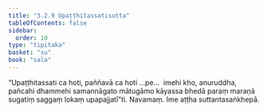 ```yaml
---
title: "3.2.9 Upaṭṭhitassatisutta"
tableOfContents: false
sidebar:
  order: 10
type: "tipitaka"
basket: "su"
book: "sala"
---
```



<DynamicBreadcrumb />

<Division number="302" book="sala" bookNo="13" page="442">

<Paragraph number="1290" book="sala">
“Upaṭṭhitassati ca hoti, paññavā ca hoti …pe…  imehi kho, anuruddha, pañcahi dhammehi samannāgato mātugāmo kāyassa bhedā paraṃ maraṇā sugatiṃ saggaṃ lokaṃ upapajjatī”ti.

</Paragraph>
</Division>

<Paragraph number="1291" type="center" book="sala">
Navamaṃ.


</Paragraph>

<Paragraph number="1292" type="center" book="sala">
Ime aṭṭha suttantasaṅkhepā.
</Paragraph>
